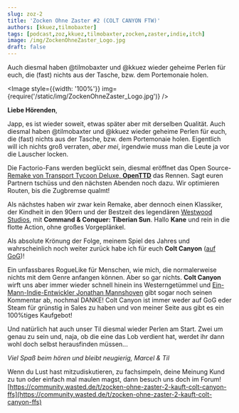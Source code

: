 ```yaml
---
slug: zoz-2
title: 'Zocken Ohne Zaster #2 (COLT CANYON FTW)'
authors: [kkuez,tilmobaxter]
tags: [podcast,zoz,kkuez,tilmobaxter,zocken,zaster,indie,itch]
image: /img/ZockenOhneZaster_Logo.jpg
draft: false
---
```



Auch diesmal haben @tilmobaxter und @kkuez wieder geheime Perlen für euch, die (fast) nichts aus der Tasche, bzw. dem Portemonaie holen.

<Image style={{width: '100%'}} img={require('/static/img/ZockenOhneZaster_Logo.jpg')} />

<!--truncate-->

**Liebe Hörenden**,

Japp, es ist wieder soweit, etwas später aber mit derselben Qualität.
Auch diesmal haben @tilmobaxter und @kkuez wieder geheime Perlen für euch, die (fast) nichts aus der Tasche, bzw. dem Portemonaie holen.
Eigentlich will ich nichts groß verraten, *aber mei*, irgendwie muss man die Leute ja vor die Lauscher locken.

Die Factorio-Fans werden beglückt sein, diesmal eröffnet das Open Source-[Remake von Transport Tycoon Deluxe, **OpenTTD**](https://www.openttd.org/) das Rennen. Sagt euren Partnern tschüss und den nächsten Abenden noch dazu.
Wir optimieren Routen, bis die Zugbremse qualmt!

Als nächstes haben wir zwar kein Remake, aber dennoch einen Klassiker, der Kindheit in den 90ern und der Bestzeit des legendären [Westwood Studios](https://cnc-comm.com/westwood-studios), mit **Command & Conquer: Tiberian Sun**.
Hallo **Kane** und rein in die flotte Action, ohne großes Vorgeplänkel.

Als absolute Krönung der Folge, meinem Spiel des Jahres und wahrscheinlich noch weiter zurück habe ich für euch
**Colt Canyon** ([auf GoG](https://www.gog.com/de/game/colt_canyon))!

Ein unfassbares RogueLike für Menschen, wie mich, die normalerweise nichts mit dem Genre anfangen können. Aber so gar nichts.
**Colt Canyon** wirft uns aber immer wieder schnell hinein ins Westerngetümmel und [Ein-Mann-Indie-Entwickler Jonathan Mannshoven](https://www.retrific.net/) gibt sogar noch seinen Kommentar ab, nochmal DANKE!
Colt Canyon ist immer weder auf GoG eder Steam für grünstig in Sales zu haben und von meiner Seite aus gibt es ein 100%tiges Kaufgebot!

Und natürlich hat auch unser Til diesmal wieder Perlen am Start. Zwei um genau zu sein und, naja, ob  die eine das Lob verdient hat, werdet ihr dann wohl doch selbst herausfinden müssen...

*Viel Spaß beim hören und bleibt neugierig,*
*Marcel & Til*

Wenn du Lust hast mitzudiskutieren, zu fachsimpeln, deine Meinung Kund zu tun oder einfach mal maulen magst, dann besuch uns doch im Forum!
[https://community.wasted.de/t/zocken-ohne-zaster-2-kauft-colt-canyon-ffs](https://community.wasted.de/t/zocken-ohne-zaster-2-kauft-colt-canyon-ffs)

<ReactPlayer
    width="100%"
    height="50px"
    controls
    url='https://m10z.picnotes.de/ZockenOhneZaster/ZockenOhneZaster_2.mp3'
/>
